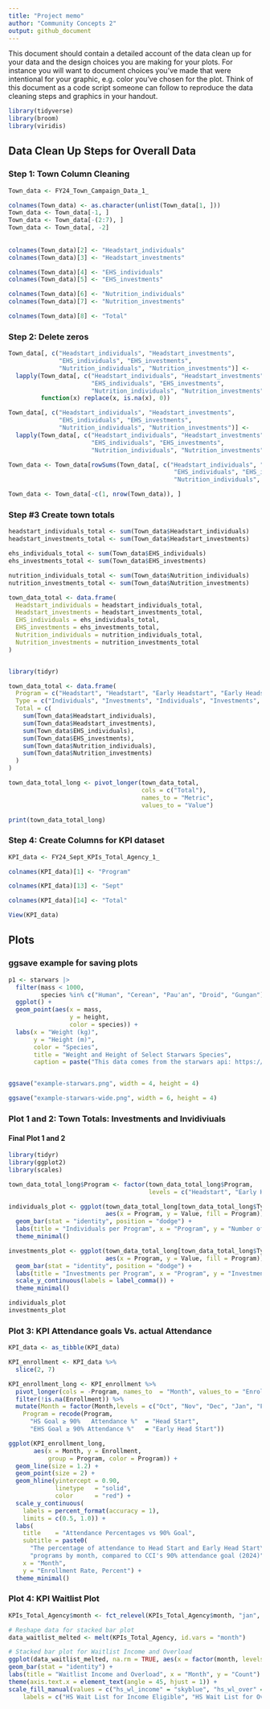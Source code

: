 ```yaml
---
title: "Project memo"
author: "Community Concepts 2"
output: github_document
---
```


This document should contain a detailed account of the data clean up for your data and the design choices you are making for your plots. For instance you will want to document choices you've made that were intentional for your graphic, e.g. color you've chosen for the plot. Think of this document as a code script someone can follow to reproduce the data cleaning steps and graphics in your handout.

```r
library(tidyverse)
library(broom)
library(viridis)
```

## Data Clean Up Steps for Overall Data

### Step 1: Town Column Cleaning


```r
Town_data <- FY24_Town_Campaign_Data_1_

colnames(Town_data) <- as.character(unlist(Town_data[1, ]))
Town_data <- Town_data[-1, ]
Town_data <- Town_data[-(2:7), ]
Town_data <- Town_data[, -2]
 
 
colnames(Town_data)[2] <- "Headstart_individuals"
colnames(Town_data)[3] <- "Headstart_investments"

colnames(Town_data)[4] <- "EHS_individuals"
colnames(Town_data)[5] <- "EHS_investments"

colnames(Town_data)[6] <- "Nutrition_individuals"
colnames(Town_data)[7] <- "Nutrition_investments"

colnames(Town_data)[8] <- "Total"

```


### Step 2: Delete zeros

```r


Town_data[, c("Headstart_individuals", "Headstart_investments", 
              "EHS_individuals", "EHS_investments", 
              "Nutrition_individuals", "Nutrition_investments")] <- 
  lapply(Town_data[, c("Headstart_individuals", "Headstart_investments", 
                       "EHS_individuals", "EHS_investments", 
                       "Nutrition_individuals", "Nutrition_investments")], 
         function(x) replace(x, is.na(x), 0))

Town_data[, c("Headstart_individuals", "Headstart_investments",
              "EHS_individuals", "EHS_investments",
              "Nutrition_individuals", "Nutrition_investments")] <-
  lapply(Town_data[, c("Headstart_individuals", "Headstart_investments",
                       "EHS_individuals", "EHS_investments",
                       "Nutrition_individuals", "Nutrition_investments")], as.numeric)

Town_data <- Town_data[rowSums(Town_data[, c("Headstart_individuals", "Headstart_investments",
                                              "EHS_individuals", "EHS_investments",
                                              "Nutrition_individuals", "Nutrition_investments")]) != 0, ]

Town_data <- Town_data[-c(1, nrow(Town_data)), ]

```

### Step #3 Create town totals

```r

headstart_individuals_total <- sum(Town_data$Headstart_individuals)
headstart_investments_total <- sum(Town_data$Headstart_investments)

ehs_individuals_total <- sum(Town_data$EHS_individuals)
ehs_investments_total <- sum(Town_data$EHS_investments)

nutrition_individuals_total <- sum(Town_data$Nutrition_individuals)
nutrition_investments_total <- sum(Town_data$Nutrition_investments)

town_data_total <- data.frame(
  Headstart_individuals = headstart_individuals_total,
  Headstart_investments = headstart_investments_total,
  EHS_individuals = ehs_individuals_total,
  EHS_investments = ehs_investments_total,
  Nutrition_individuals = nutrition_individuals_total,
  Nutrition_investments = nutrition_investments_total
)


library(tidyr)

town_data_total <- data.frame(
  Program = c("Headstart", "Headstart", "Early Headstart", "Early Headstart", "Nutrition", "Nutrition"),
  Type = c("Individuals", "Investments", "Individuals", "Investments", "Individuals", "Investments"),
  Total = c(
    sum(Town_data$Headstart_individuals),
    sum(Town_data$Headstart_investments),
    sum(Town_data$EHS_individuals),
    sum(Town_data$EHS_investments),
    sum(Town_data$Nutrition_individuals),
    sum(Town_data$Nutrition_investments)
  )
)

town_data_total_long <- pivot_longer(town_data_total, 
                                     cols = c("Total"), 
                                     names_to = "Metric", 
                                     values_to = "Value")

print(town_data_total_long)


```

### Step 4: Create Columns for KPI dataset

```r
KPI_data <- FY24_Sept_KPIs_Total_Agency_1_  

colnames(KPI_data)[1] <- "Program"  

colnames(KPI_data)[13] <- "Sept"

colnames(KPI_data)[14] <- "Total"

View(KPI_data)  

```




## Plots

### ggsave example for saving plots

```r
p1 <- starwars |>
  filter(mass < 1000, 
         species %in% c("Human", "Cerean", "Pau'an", "Droid", "Gungan")) |>
  ggplot() +
  geom_point(aes(x = mass, 
                 y = height, 
                 color = species)) +
  labs(x = "Weight (kg)", 
       y = "Height (m)",
       color = "Species",
       title = "Weight and Height of Select Starwars Species",
       caption = paste("This data comes from the starwars api: https://swapi.py43.com"))


ggsave("example-starwars.png", width = 4, height = 4)

ggsave("example-starwars-wide.png", width = 6, height = 4)
```



### Plot 1 and 2: Town Totals: Investments and Invidiviuals


#### Final Plot 1 and 2


```r

library(tidyr)
library(ggplot2)
library(scales)

town_data_total_long$Program <- factor(town_data_total_long$Program, 
                                       levels = c("Headstart", "Early Headstart", "Nutrition"))

individuals_plot <- ggplot(town_data_total_long[town_data_total_long$Type == "Individuals", ], 
                           aes(x = Program, y = Value, fill = Program)) +
  geom_bar(stat = "identity", position = "dodge") +
  labs(title = "Individuals per Program", x = "Program", y = "Number of Individuals") +
  theme_minimal()

investments_plot <- ggplot(town_data_total_long[town_data_total_long$Type == "Investments", ], 
                           aes(x = Program, y = Value, fill = Program)) +
  geom_bar(stat = "identity", position = "dodge") +
  labs(title = "Investments per Program", x = "Program", y = "Investment Value") +
  scale_y_continuous(labels = label_comma()) +  
  theme_minimal()

individuals_plot
investments_plot


```


### Plot 3: KPI Attendance goals Vs. actual Attendance

```r

KPI_data <- as_tibble(KPI_data)

KPI_enrollment <- KPI_data %>%
  slice(2, 7)

KPI_enrollment_long <- KPI_enrollment %>%
  pivot_longer(cols = -Program, names_to  = "Month", values_to = "Enrollment") %>%
  filter(!is.na(Enrollment)) %>%  
  mutate(Month = factor(Month,levels = c("Oct", "Nov", "Dec", "Jan", "Feb", "Mar", "Apr", "May", "June", "July", "Aug", "Sept")),
    Program = recode(Program,
      "HS Goal ≥ 90%   Attendance %"  = "Head Start",
      "EHS Goal ≥ 90% Attendance %"   = "Early Head Start"))

ggplot(KPI_enrollment_long,
       aes(x = Month, y = Enrollment,
           group = Program, color = Program)) +
  geom_line(size = 1.2) +
  geom_point(size = 2) +
  geom_hline(yintercept = 0.90,
             linetype   = "solid",
             color      = "red") +
  scale_y_continuous(
    labels = percent_format(accuracy = 1),
    limits = c(0.5, 1.0)) +
  labs(
    title    = "Attendance Percentages vs 90% Goal",
    subtitle = paste0(
      "The percentage of attendance to Head Start and Early Head Start\n",
      "programs by month, compared to CCI's 90% attendance goal (2024)"),
    x = "Month",
    y = "Enrollment Rate, Percent") +
  theme_minimal()

```
### Plot 4: KPI Waitlist Plot

```r
KPIs_Total_Agency$month <- fct_relevel(KPIs_Total_Agency$month, "jan", "feb", "mar", "apr", "may", "june", "july", "aug", "sep", "oct", "nov", "dec")

# Reshape data for stacked bar plot
data_waitlist_melted <- melt(KPIs_Total_Agency, id.vars = "month")

# Stacked bar plot for Waitlist Income and Overload
ggplot(data_waitlist_melted, na.rm = TRUE, aes(x = factor(month, levels = c("jan", "feb", "mar", "apr", "may", "june", "july", "aug", "sep", "oct", "nov", "dec")), y = value, fill = variable)) +
geom_bar(stat = "identity") +
labs(title = "Waitlist Income and Overload", x = "Month", y = "Count") +
theme(axis.text.x = element_text(angle = 45, hjust = 1)) +
scale_fill_manual(values = c("hs_wl_income" = "skyblue", "hs_wl_over" = "orange", "ehs_wl_income" = "lightgreen", "ehs_wl_over" = "red"),
    labels = c("HS Wait List for Income Eligible", "HS Wait List for Over Income", "Early HS Wait List for Income Eligible", "Early HS Wait List for Over Income"))# Custom legend labels
```

